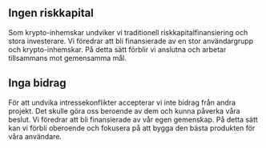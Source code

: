 ## Ingen riskkapital

<div className="h-2"/>

Som krypto-inhemskar undviker vi traditionell riskkapitalfinansiering och stora investerare. Vi föredrar att bli finansierade av en stor användargrupp och krypto-inhemskar. På detta sätt förblir vi anslutna och arbetar tillsammans mot gemensamma mål.

<div className="h-4"/>

## Inga bidrag

<div className="h-2"/>

För att undvika intressekonflikter accepterar vi inte bidrag från andra projekt. Det skulle göra oss beroende av dem och kunna påverka våra beslut. Vi föredrar att bli finansierade av vår egen gemenskap. På detta sätt kan vi förbli oberoende och fokusera på att bygga den bästa produkten för våra användare.

